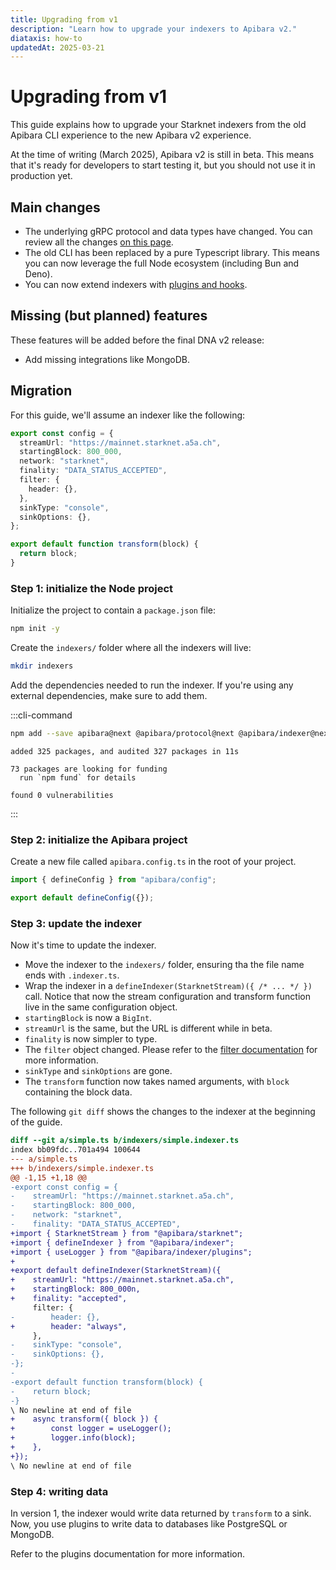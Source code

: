 ```yaml
---
title: Upgrading from v1
description: "Learn how to upgrade your indexers to Apibara v2."
diataxis: how-to
updatedAt: 2025-03-21
---
```


# Upgrading from v1

This guide explains how to upgrade your Starknet indexers from the old Apibara
CLI experience to the new Apibara v2 experience.

At the time of writing (March 2025), Apibara v2 is still in beta. This means
that it's ready for developers to start testing it, but you should not use it in
production yet.

## Main changes

- The underlying gRPC protocol and data types have changed. You can review all
  the changes [on this page](/docs/networks/starknet/upgrade-from-v1).
- The old CLI has been replaced by a pure Typescript library. This means you
  can now leverage the full Node ecosystem (including Bun and Deno).
- You can now extend indexers with [plugins and hooks](/docs/getting-started/plugins).

## Missing (but planned) features

These features will be added before the final DNA v2 release:

- Add missing integrations like MongoDB.

## Migration

For this guide, we'll assume an indexer like the following:

```ts [indexer.ts]
export const config = {
  streamUrl: "https://mainnet.starknet.a5a.ch",
  startingBlock: 800_000,
  network: "starknet",
  finality: "DATA_STATUS_ACCEPTED",
  filter: {
    header: {},
  },
  sinkType: "console",
  sinkOptions: {},
};

export default function transform(block) {
  return block;
}
```

### Step 1: initialize the Node project

Initialize the project to contain a `package.json` file:

```bash [Terminal]
npm init -y
```

Create the `indexers/` folder where all the indexers will live:

```bash [Terminal]
mkdir indexers
```

Add the dependencies needed to run the indexer. If you're using any external
dependencies, make sure to add them.

:::cli-command

```bash [Terminal]
npm add --save apibara@next @apibara/protocol@next @apibara/indexer@next @apibara/starknet@next
```

```
added 325 packages, and audited 327 packages in 11s

73 packages are looking for funding
  run `npm fund` for details

found 0 vulnerabilities
```

:::

### Step 2: initialize the Apibara project

Create a new file called `apibara.config.ts` in the root of your project.

```ts [apibara.config.ts]
import { defineConfig } from "apibara/config";

export default defineConfig({});
```

### Step 3: update the indexer

Now it's time to update the indexer.

- Move the indexer to the `indexers/` folder, ensuring tha the file name ends
  with `.indexer.ts`.
- Wrap the indexer in a `defineIndexer(StarknetStream)({ /* ... */ })` call.
  Notice that now the stream configuration and transform function live in the same
  configuration object.
- `startingBlock` is now a `BigInt`.
- `streamUrl` is the same, but the URL is different while in beta.
- `finality` is now simpler to type.
- The `filter` object changed. Please refer to the [filter documentation](/docs/networks/starknet/filter) for more information.
- `sinkType` and `sinkOptions` are gone.
- The `transform` function now takes named arguments, with `block` containing the block data.

The following `git diff` shows the changes to the indexer at the beginning of the guide.

```diff
diff --git a/simple.ts b/indexers/simple.indexer.ts
index bb09fdc..701a494 100644
--- a/simple.ts
+++ b/indexers/simple.indexer.ts
@@ -1,15 +1,18 @@
-export const config = {
-    streamUrl: "https://mainnet.starknet.a5a.ch",
-    startingBlock: 800_000,
-    network: "starknet",
-    finality: "DATA_STATUS_ACCEPTED",
+import { StarknetStream } from "@apibara/starknet";
+import { defineIndexer } from "@apibara/indexer";
+import { useLogger } from "@apibara/indexer/plugins";
+
+export default defineIndexer(StarknetStream)({
+    streamUrl: "https://mainnet.starknet.a5a.ch",
+    startingBlock: 800_000n,
+    finality: "accepted",
     filter: {
-        header: {},
+        header: "always",
     },
-    sinkType: "console",
-    sinkOptions: {},
-};
-
-export default function transform(block) {
-    return block;
-}
\ No newline at end of file
+    async transform({ block }) {
+        const logger = useLogger();
+        logger.info(block);
+    },
+});
\ No newline at end of file
```

### Step 4: writing data

In version 1, the indexer would write data returned by `transform` to a sink.
Now, you use plugins to write data to databases like PostgreSQL or MongoDB.

Refer to the plugins documentation for more information.
